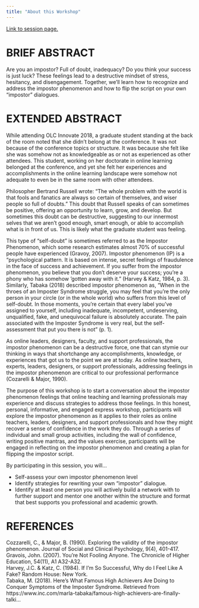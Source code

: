 ```yaml
---
title: "About this Workshop"
---
```


[Link to session page.](https://onlinelearningconsortium.org/olc-accelerate-2019-session-page/?session=7732)

# BRIEF ABSTRACT
Are you an impostor? Full of doubt, inadequacy? Do you think your success is just luck? These feelings lead to a destructive mindset of stress, hesitancy, and disengagement.  Together, we'll learn how to recognize and address the impostor phenomenon and how to flip the script on your own “impostor” dialogues.

# EXTENDED ABSTRACT
While attending OLC Innovate 2018, a graduate student standing at the back of the room noted that she didn’t belong at the conference. It was not because of the conference topics or structure. It was because she felt like she was somehow not as knowledgeable as or not as experienced as other attendees.  This student, working on her doctorate in online learning belonged at the conference, and yet she felt her experiences and accomplishments in the online learning landscape were somehow not adequate to even be in the same room with other attendees.

Philosopher Bertrand Russell wrote: “The whole problem with the world is that fools and fanatics are always so certain of themselves, and wiser people so full of doubts.”  This doubt that Russell speaks of can sometimes be positive, offering an opportunity to learn, grow, and develop.  But sometimes this doubt can be destructive, suggesting to our innermost selves that we aren’t good enough, smart enough, or able to accomplish what is  in front of us. This is likely what the graduate student was feeling.

This type of “self-doubt” is sometimes referred to as the Impostor Phenomenon, which some research estimates almost 70% of successful people have experienced (Gravoy, 2007).  Impostor phenomenon (IP) is a “psychological pattern. It is based on intense, secret feelings of fraudulence in the face of success and achievement. If you suffer from the impostor phenomenon, you believe that you don’t deserve your success; you’re a phony who has somehow ‘gotten away with it.” (Harvey & Katz, 1984, p. 3).  Similarly, Tabaka (2018) described impostor phenomenon as, “When in the throes of an Imposter Syndrome struggle, you may feel that you're the only person in your circle (or in the whole world) who suffers from this level of self-doubt. In those moments, you're certain that every label you've assigned to yourself, including inadequate, incompetent, undeserving, unqualified, fake, and unequivocal failure is absolutely accurate. The pain associated with the Imposter Syndrome is very real, but the self-assessment that put you there is not” (p. 1). 

As online leaders, designers, faculty, and support professionals, the impostor phenomenon can be a destructive force, one that can stymie our thinking in ways that shortchange any accomplishments, knowledge, or experiences that got us to the point we are at today.  As online teachers, experts, leaders, designers, or support professionals, addressing feelings in the impostor phenomenon are critical to our professional performance (Cozarelli & Major, 1990).

The purpose of this workshop is to start a conversation about the impostor phenomenon feelings that online teaching and learning professionals may experience and discuss strategies to address those feelings.  In this honest, personal, informative, and engaged express workshop, participants will explore the impostor phenomenon as it applies to their roles as online teachers, leaders, designers, and support professionals and how they might recover a sense of confidence in the work they do. Through a series of individual and small group activities, including the wall of confidence, writing positive mantras, and the values exercise, participants will be engaged in reflecting on the impostor phenomenon and creating a plan for flipping the impostor script.

By participating in this session, you will...

+ Self-assess your own impostor phenomenon level
+ Identify strategies for rewriting your own “impostor” dialogue.
+ Identify at least one person you will actively build a network with to further support and mentor one another within the structure and format that best supports you professional and academic growth.  

# REFERENCES
Cozzarelli, C., & Major, B. (1990). Exploring the validity of the impostor phenomenon. Journal of Social and Clinical Psychology, 9(4), 401-417.  
Gravois, John. (2007). You're Not Fooling Anyone. The Chronicle of Higher Education, 54(11), A1 A32-A32.  
Harvey, J.C. & Katz, C. (1984). If I’m So Successful, Why do I Feel Like A Fake? Random House: New York.  
Tabaka, M. (2018). Here's What Famous High Achievers Are Doing to Conquer Symptoms of the Imposter Syndrome.   Retrieved from https://www.inc.com/marla-tabaka/famous-high-achievers-are-finally-talki...
